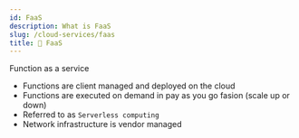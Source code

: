 ```yaml
---
id: FaaS
description: What is FaaS
slug: /cloud-services/faas
title: 🍞 FaaS
---
```



Function as a service

- Functions are client managed and deployed on the cloud
- Functions are executed on demand in pay as you go fasion (scale up or down)
- Referred to as `Serverless computing`
- Network infrastructure is vendor managed